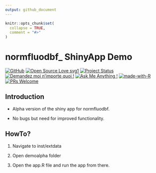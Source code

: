 ```yaml
---
output: github_document
---
```


<!-- README.md is generated from README.Rmd. Please edit that file -->

```r
knitr::opts_chunk$set(
  collapse = TRUE,
  comment = "#>"
)
```

# normfluodbf\_ ShinyApp Demo

[![GitHub](https://badgen.net/badge/icon/github?icon=github&label)](https://github.com/AlphaPrime7/normfluodbf_ShinyApp)
[![Open Source Love svg1](https://badges.frapsoft.com/os/v1/open-source.svg?v=103)](https://github.com/AlphaPrime7/normfluodbf_ShinyApp)
[![Project Status](https://www.repostatus.org/badges/latest/wip.svg)](https://github.com/AlphaPrime7/normfluodbf_ShinyApp/graphs/contributors)
[![Demandez moi n'importe quoi !](https://img.shields.io/badge/Demandez%20moi-n'%20importe%20quoi-1abc9c.svg)](mailto:awesome.tingwei@outlook.com)
[![Ask Me Anything !](https://img.shields.io/badge/Ask%20me-anything-1abc9c.svg)](mailto:awesome.tingwei@outlook.com)
[![made-with-R](https://img.shields.io/badge/Made%20with-Rstudio-1f425f.svg)](https://www.rstudio.com/categories/rstudio-ide/)
[![PRs Welcome](https://img.shields.io/badge/PRs-welcome-brightgreen.svg?style=flat-square)](http://makeapullrequest.com)

## Introduction

- Alpha version of the shiny app for normfluodbf.

- No bugs but need for improved functionality.

## HowTo?

1. Navigate to inst/extdata

2. Open demoalpha folder

3. Open the app.R file and run the app from there.

